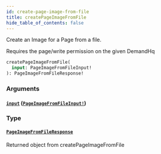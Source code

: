 ```yaml
---
id: create-page-image-from-file
title: createPageImageFromFile
hide_table_of_contents: false
---
```



Create an Image for a Page from a file.

Requires the page/write permission on the given DemandHq

```graphql
createPageImageFromFile(
  input: PageImageFromFileInput!
): PageImageFromFileResponse!
```


### Arguments

#### [`input`](#) ([`PageImageFromFileInput!`](/demand/api/graphql-admin/reference/inputs/page-image-from-file-input))




### Type

#### [`PageImageFromFileResponse`](/demand/api/graphql-admin/reference/objects/page-image-from-file-response)

Returned object from createPageImageFromFile




